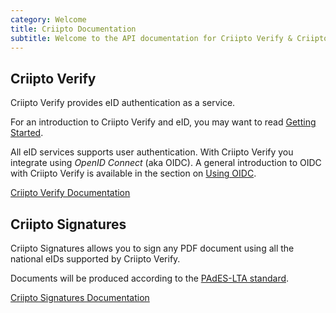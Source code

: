 ```yaml
---
category: Welcome
title: Criipto Documentation
subtitle: Welcome to the API documentation for Criipto Verify & Criipto Document Signatures.
---
```



## Criipto Verify

Criipto Verify provides eID authentication as a service.

For an introduction to Criipto Verify and eID, you may want to read [Getting Started](/verify/getting-started/overview).

All eID services supports user authentication. With Criipto Verify you integrate using *OpenID Connect* (aka OIDC). A general introduction to OIDC with Criipto Verify is available in the section on [Using OIDC](/verify/getting-started/oidc-intro).

[Criipto Verify Documentation](/verify)

## Criipto Signatures

Criipto Signatures allows you to sign any PDF document using all the national eIDs supported by Criipto Verify.

Documents will be produced according to the [PAdES-LTA standard](https://ec.europa.eu/digital-building-blocks/wikis/display/ESIGKB/What+are+the+B-T-LT+and+LTA+levels+of+an+electronic+signature).

[Criipto Signatures Documentation](/signatures)